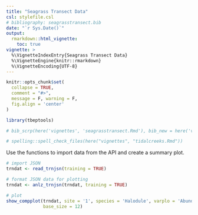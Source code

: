 ```yaml
---
title: "Seagrass Transect Data"
csl: stylefile.csl
# bibliography: seagrasstransect.bib
date: "`r Sys.Date()`"
output: 
  rmarkdown::html_vignette:
    toc: true
vignette: >
  %\VignetteIndexEntry{Seagrass Transect Data}
  %\VignetteEngine{knitr::rmarkdown}
  %\VignetteEncoding{UTF-8}
---
```


```r
knitr::opts_chunk$set(
  collapse = TRUE,
  comment = "#>",
  message = F, warning = F, 
  fig.align = 'center'
)
```

```r
library(tbeptools)

# bib_scrp(here('vignettes', 'seagrasstransect.Rmd'), bib_new = here('vignettes', 'seagrasstransect.bib'), ext_bib = 'https://raw.githubusercontent.com/tbep-tech/tbep-refs/master/bibs.bib')

# spelling::spell_check_files(here("vignettes", "tidalcreeks.Rmd"))
```

Use the functions to import data from the API and create a summary plot. 

```r
# import JSON
trndat <- read_trnjsn(training = TRUE)

# format JSON data for plotting
trndat <- anlz_trnjsn(trndat, training = TRUE)

# plot
show_compplot(trndat, site = '1', species = 'Halodule', varplo = 'Abundance',
              base_size = 12)
```

